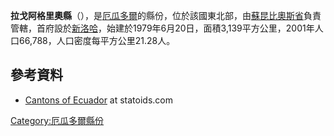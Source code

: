 {{Coord|0|5|5|N|76|52|58|W|display=title}}

'''拉戈阿格里奧縣'''（{{lang-es|Cantón Lago Agrio}}），是[[厄瓜多爾|厄瓜多爾]]的縣份，位於該國東北部，由[[蘇昆比奧斯省|蘇昆比奧斯省]]負責管轄，首府設於[[新洛哈|新洛哈]]，始建於1979年6月20日，面積3,139平方公里，2001年人口66,788，人口密度每平方公里21.28人。

==參考資料==
*[http://www.statoids.com/yec.html Cantons of Ecuador] {{Wayback|url=http://www.statoids.com/yec.html |date=20110628180130 }} at statoids.com

{{厄瓜多爾縣份}}

[[Category:厄瓜多爾縣份|Category:厄瓜多爾縣份]]


{{Ecuador-geo-stub}}